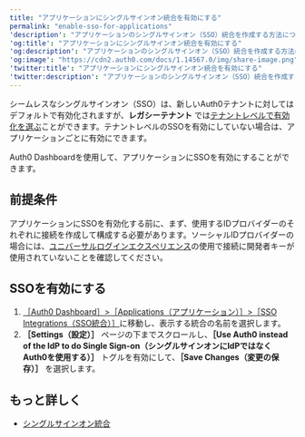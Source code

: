 ```yaml
---
title: "アプリケーションにシングルサインオン統合を有効にする"
permalink: "enable-sso-for-applications"
'description': "アプリケーションのシングルサインオン（SSO）統合を作成する方法について説明します。レガシーテナントでのみ使用できます。"
'og:title': "アプリケーションにシングルサインオン統合を有効にする"
'og:description': "アプリケーションのシングルサインオン（SSO）統合を作成する方法について説明します。レガシーテナントでのみ使用できます。"
'og:image': "https://cdn2.auth0.com/docs/1.14567.0/img/share-image.png"
'twitter:title': "アプリケーションにシングルサインオン統合を有効にする"
'twitter:description': "アプリケーションのシングルサインオン（SSO）統合を作成する方法について説明します。レガシーテナントでのみ使用できます。"
---
```


シームレスなシングルサインオン（<Tooltip data-tooltip-id="react-containers-DefinitionTooltip-0" href="/docs/ja-jp/glossary?term=single-sign-on" tip="シングルサインオン（SSO）: ユーザーが1つのアプリケーションにログインした後、そのユーザーを他のアプリケーションに自動的にログインさせるサービス。" cta="用語集の表示">SSO</Tooltip>）は、新しいAuth0テナントに対してはデフォルトで有効化されますが、**レガシーテナント** では[テナントレベルで有効化を選ぶ](/docs/ja-jp/get-started/tenant-settings/enable-sso-for-legacy-tenants)ことができます。テナントレベルのSSOを有効にしていない場合は、アプリケーションごとに有効にできます。

<Tooltip data-tooltip-id="react-containers-DefinitionTooltip-0" href="/docs/ja-jp/glossary?term=auth0-dashboard" tip="Auth0 Dashboard: サービスを構成するためのAuth0の主製品。" cta="用語集の表示">Auth0 Dashboard</Tooltip>を使用して、アプリケーションにSSOを有効にすることができます。

## 前提条件

アプリケーションにSSOを有効化する前に、まず、使用するIDプロバイダーのそれぞれに接続を作成して構成する必要があります。ソーシャルIDプロバイダーの場合には、[ユニバーサルログインエクスペリエンス](/docs/ja-jp/authenticate/login/auth0-universal-login)の使用で接続に開発者キーが使用されていないことを確認してください。

## SSOを有効にする

1. [［Auth0 Dashboard］>［Applications（アプリケーション）］>［SSO Integrations（SSO統合）］](https://manage.auth0.com/#/externalapps)に移動し、表示する統合の名前を選択します。
2. **［Settings（設定）］** ページの下までスクロールし、**［Use Auth0 instead of the IdP to do Single Sign-on（シングルサインオンにIdPではなくAuth0を使用する）］** トグルを有効にして、**［Save Changes（変更の保存）］** を選択します。

## もっと詳しく

* [シングルサインオン統合](/docs/ja-jp/customize/integrations/sso-integrations)